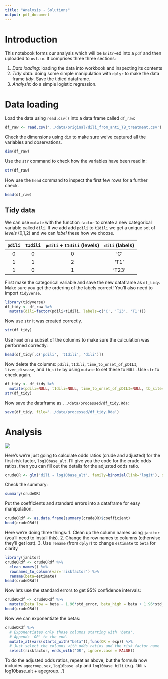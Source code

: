 ```yaml
---
title: "Analysis - Solutions"
output: pdf_document
---
```


# Introduction

This notebook forms our analysis which will be `knitr`-ed into a `pdf` and then uploaded to  `osf.io`.  It comprises three three sections: 

1. *Data loading*: loading the data into workbook and inspecting its contents
2. *Tidy data*: doing some simple manipulation with `dplyr` to  make the data frame *tidy*. Save the tidied dataframe. 
4. *Analysis*: do a simple logistic regression.  


# Data loading

Load the data using `read.csv()` into a data frame called `df_raw`:

```r
df_raw <- read.csv('../data/original/dili_from_anti_TB_treatment.csv')
```

Check the dimensions using `dim` to make sure we've captured all the variables and observations. 

```r
dim(df_raw)
```

Use the `str` command to check how the variables have been read in: 

```r
str(df_raw)
```

How use the `head` command to inspect the first few rows for a further check. 

```r
head(df_raw)
```

## Tidy data

We can use `mutate` with the function `factor` to create a new categorical variable called `dili`.  If we add add `pdili` to `t1dili` we get a unique set of *levels* (0,1,2) and we can *label* these how we choose.  
  
| `pdili`  | `t1dili` | `pdili` + `t1dili` (levels) |`dili` (labels)  |
|:-:|:-:|:-:|:-:|
| 0  |  0  |  0 |'C' |
| 1  |  1 | 2   |'T1' |
| 1  |  0 | 1   |'T23'|

First make the categorical variable and save the new dataframe as `df_tidy`. Make sure you get the ordering of the labels correct! You'll also need to import `tidyverse`. 

```r
library(tidyverse)
df_tidy <- df_raw %>%
  mutate(dili=factor(pdili+t1dili, labels=c('C', 'T23', 'T1')))
```

Now use `str` it was created correctly. 

```r
str(df_tidy)
```

Use `head` on a subset of the columns to make sure the calculation was performed correctly: 

```r
head(df_tidy[,c('pdili', 't1dili', 'dili')])
```

Now delete the columns: `pdili`, `t1dili`, `time_to_onset_of_pDILI`, `liver_disease`, and `tb_site` by using `mutate` to set these to `NULL`. Use `str` to check again. 

```r
df_tidy <- df_tidy %>%
  mutate(pdili=NULL, t1dili=NULL, time_to_onset_of_pDILI=NULL, tb_site=NULL, liver_disease=NULL)
str(df_tidy)
```

Now save the dataframe as `../data/processed/df_tidy.Rda`:

```r
save(df_tidy, file='../data/processed/df_tidy.Rda')
```

# Analysis

![](fig/Table 3.png)

Here's we're just going to calculate odds ratios (crude and adjusted) for the first risk factor, `log10base_alt`.  I'll give you the code for the crude odds ratios, then you can fill out the details for the adjusted odds ratio. 

```r
crudeOR <- glm('dili ~ log10base_alt', family=binomial(link='logit'), data=filter(df_tidy, dili=='T1' | dili=='C')) 
```

Check the summary:

```r
summary(crudeOR)
```

Put the coefficients and standard errors into a dataframe for easy manipulation.
```r
crudeORdf <- as.data.frame(summary(crudeOR)$coefficient)
head(crudeORdf)
```

Here we're doing three things: 
1. Clean up the column names using `janitor` (you'll need to install this). 
2. Change the row names to columns (otherwise they'll get lost). 
3. Use `rename` (from `dplyr`) to change `estimate` to `beta` for clarity 

```r
library(janitor)
crudeORdf <- crudeORdf %>%
  clean_names() %>%
  rownames_to_column(var='riskfactor') %>%
  rename(beta=estimate)
head(crudeORdf)
```

Now lets use the standard errors to get 95% confidence intervals:

```r
crudeORdf <- crudeORdf %>%
  mutate(beta_low = beta - 1.96*std_error, beta_high = beta + 1.96*std_error)
head(crudeORdf)
```

Now we can exponentiate the betas:

```r
crudeORdf %>%
  # Exponentiates only those columns starting with 'beta'.  
  # Appends 'OR' to the end. 
  mutate_at(vars(starts_with("beta")),funs(OR = exp)) %>%
  # Just select the columns with odds ratios and the risk factor name
  select(riskfactor, ends_with('OR', ignore.case = FALSE))

```

To do the adjusted odds ratios, repeat as above, but the formula now includes `agegroup`, `sex`, `log10base_alp` and `log10base_bili` (e.g. 'dili ~ log10base_alt + agegroup...')

